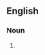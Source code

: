 {{also|mémentos}}

==English==

===Noun===
{{head|en|noun plural form}}

# {{plural of|memento|lang=en}}